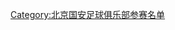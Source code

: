 {{Football squad with groups
|name=1995年甲A分类名单北京
|bgcolor=#38A068
|bordercolor=#006030
|textcolor=#F8F8F8
|title=[[北京国安足球俱乐部|<span style="color:#F8F8F8">北京国安</span>]] — [[1995年中国足球甲A联赛|<span style="color:#F8F8F8">1995年</span>]][[中国足球甲A联赛|<span style="color:#F8F8F8">甲A联赛</span>]]亚军
|group1=全年参赛球员
|list1=<div>
{{Football squad2 player|no=1|name=[[符宾]]}}
{{Football squad2 player|no=2|name=[[刘建军]]}}
{{Football squad2 player|no=3|name=[[谢朝阳]]}}
{{Football squad2 player|no=4|name=[[韩旭 (1973年)|韩旭]]}}
{{Football squad2 player|no=5|name=[[郭维维]]}}
{{Football squad2 player|no=6|name=[[姜滨]]}}
{{Football squad2 player|no=7|name=[[谢峰 (1966年)|谢峰]]}}
{{Football squad2 player|no=8|name=[[曹限东]]}}
{{Football squad2 player|no=9|name=[[魏占奎]]}}
{{Football squad2 player|no=10|name=[[杨晨 (1974年)|杨晨]]}}
{{Football squad2 player|no=11|name=[[高峰 (足球运动员)|高峰]]}}
{{Football squad2 player|no=12|name=[[胡建平]]}}
{{Football squad2 player|no=13|name=[[吕军]]}}
{{Football squad2 player|no=14|name=[[周宁 (足球运动员)|周宁]]}}
{{Football squad2 player|no=15|name=[[邓乐军]]}}
{{Football squad2 player|no=16|name=[[李洪政]]}}
{{Football squad2 player|no=17|name=[[闻春雨]]}}
{{Football squad2 player|no=18|name=[[高洪波 (足球运动员)|高洪波]]}}
{{Football squad2 player|no=19|name=[[谢少军]]}}
{{Football squad2 player|no=20|name=[[南方 (球员)|南方]]}}
{{Football squad2 player|no=21|name=[[董育]]}}
{{Football squad2 player|no=22|name=[[李长江 (足球运动员)|李长江]]}}
{{Football squad2 player|no=23|name=[[吴春来]]}}
</div>
|group2=夏季转入球员
|list2=<div>
</div>
|group3=夏季转出球员
|list3=<div>
</div>
|group4=主教练
|list4=[[金志扬]]
}}
<noinclude>
{{DEFAULTSORT:Beijing Guo'an F.C. Squad 1995}}
[[Category:北京国安足球俱乐部参赛名单]]
</noinclude>